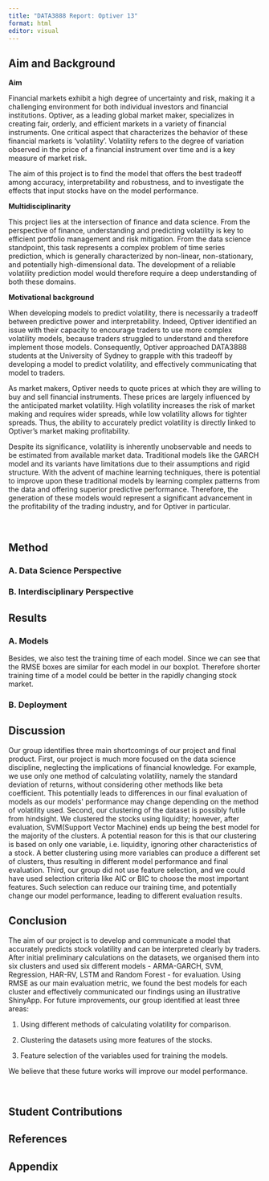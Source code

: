 ```yaml
---
title: "DATA3888 Report: Optiver 13"
format: html
editor: visual
---
```


## Aim and Background

**Aim**

Financial markets exhibit a high degree of uncertainty and risk, making it a challenging environment for both individual investors and financial institutions. Optiver, as a leading global market maker, specializes in creating fair, orderly, and efficient markets in a variety of financial instruments. One critical aspect that characterizes the behavior of these financial markets is 'volatility'. Volatility refers to the degree of variation observed in the price of a financial instrument over time and is a key measure of market risk.

The aim of this project is to find the model that offers the best tradeoff among accuracy, interpretability and robustness, and to investigate the effects that input stocks have on the model performance.

**Multidisciplinarity**

This project lies at the intersection of finance and data science. From the perspective of finance, understanding and predicting volatility is key to efficient portfolio management and risk mitigation. From the data science standpoint, this task represents a complex problem of time series prediction, which is generally characterized by non-linear, non-stationary, and potentially high-dimensional data. The development of a reliable volatility prediction model would therefore require a deep understanding of both these domains.

**Motivational background**

When developing models to predict volatility, there is necessarily a tradeoff between predictive power and interpretability. Indeed, Optiver identified an issue with their capacity to encourage traders to use more complex volatility models, because traders struggled to understand and therefore implement those models. Consequently, Optiver approached DATA3888 students at the University of Sydney to grapple with this tradeoff by developing a model to predict volatility, and effectively communicating that model to traders. 

As market makers, Optiver needs to quote prices at which they are willing to buy and sell financial instruments. These prices are largely influenced by the anticipated market volatility. High volatility increases the risk of market making and requires wider spreads, while low volatility allows for tighter spreads. Thus, the ability to accurately predict volatility is directly linked to Optiver's market making profitability.

Despite its significance, volatility is inherently unobservable and needs to be estimated from available market data. Traditional models like the GARCH model and its variants have limitations due to their assumptions and rigid structure. With the advent of machine learning techniques, there is potential to improve upon these traditional models by learning complex patterns from the data and offering superior predictive performance. Therefore, the generation of these models would represent a significant advancement in the profitability of the trading industry, and for Optiver in particular.

\

## Method

### A. Data Science Perspective

### B. Interdisciplinary Perspective

## Results

### A. Models

Besides, we also test the training time of each model. Since we can see that the RMSE boxes are similar for each model in our boxplot. Therefore shorter training time of a model could be better in the rapidly changing stock market.

### B. Deployment

## Discussion

Our group identifies three main shortcomings of our project and final product. First, our project is much more focused on the data science discipline, neglecting the implications of financial knowledge. For example, we use only one method of calculating volatility, namely the standard deviation of returns, without considering other methods like beta coefficient. This potentially leads to differences in our final evaluation of models as our models\' performance may change depending on the method of volatility used. Second, our clustering of the dataset is possibly futile from hindsight. We clustered the stocks using liquidity; however, after evaluation, SVM(Support Vector Machine) ends up being the best model for the majority of the clusters. A potential reason for this is that our clustering is based on only one variable, i.e. liquidity, ignoring other characteristics of a stock. A better clustering using more variables can produce a different set of clusters, thus resulting in different model performance and final evaluation. Third, our group did not use feature selection, and we could have used selection criteria like AIC or BIC to choose the most important features. Such selection can reduce our training time, and potentially change our model performance, leading to different evaluation results.

## Conclusion

The aim of our project is to develop and communicate a model that accurately predicts stock volatility and can be interpreted clearly by traders. After initial preliminary calculations on the datasets, we organised them into six clusters and used six different models - ARMA-GARCH, SVM, Regression, HAR-RV, LSTM and Random Forest - for evaluation. Using RMSE as our main evaluation metric, we found the best models for each cluster and effectively communicated our findings using an illustrative ShinyApp. For future improvements, our group identified at least three areas:

1.  Using different methods of calculating volatility for comparison.

2.  Clustering the datasets using more features of the stocks.

3.  Feature selection of the variables used for training the models.

We believe that these future works will improve our model performance.

\

## Student Contributions

## References

## Appendix

### 
